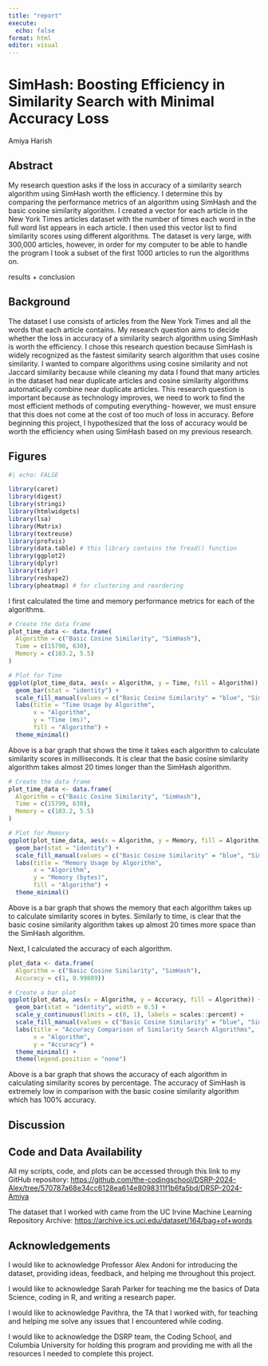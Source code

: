 ```yaml
---
title: "report"
execute:
  echo: false
format: html
editor: visual
---
```


# SimHash: Boosting Efficiency in Similarity Search with Minimal Accuracy Loss

Amiya Harish

## Abstract

My research question asks if the loss in accuracy of a similarity search algorithm using SimHash worth the efficiency. I determine this by comparing the performance metrics of an algorithm using SimHash and the basic cosine similarity algorithm. I created a vector for each article in the New York Times articles dataset with the number of times each word in the full word list appears in each article. I then used this vector list to find similarity scores using different algorithms. The dataset is very large, with 300,000 articles, however, in order for my computer to be able to handle the program I took a subset of the first 1000 articles to run the algorithms on.

results + conclusion

## Background

The dataset I use consists of articles from the New York Times and all the words that each article contains. My research question aims to decide whether the loss in accuracy of a similarity search algorithm using SimHash is worth the efficiency. I chose this research question because SimHash is widely recognized as the fastest similarity search algorithm that uses cosine similarity. I wanted to compare algorithms using cosine similarity and not Jaccard similarity because while cleaning my data I found that many articles in the dataset had near duplicate articles and cosine similarity algorithms automatically combine near duplicate articles. This research question is important because as technology improves, we need to work to find the most efficient methods of computing everything- however, we must ensure that this does not come at the cost of too much of loss in accuracy. Before beginning this project, I hypothesized that the loss of accuracy would be worth the efficiency when using SimHash based on my previous research.

## Figures

```r
#| echo: FALSE

library(caret)
library(digest)
library(stringi)
library(htmlwidgets)
library(lsa)
library(Matrix)
library(textreuse)
library(profvis)
library(data.table) # this library contains the fread() function
library(ggplot2)
library(dplyr)
library(tidyr)
library(reshape2)
library(pheatmap) # for clustering and reordering
```

I first calculated the time and memory performance metrics for each of the algorithms.

```r
# Create the data frame
plot_time_data <- data.frame(
  Algorithm = c("Basic Cosine Similarity", "SimHash"),
  Time = c(15790, 630),
  Memory = c(103.2, 5.5)
)

# Plot for Time
ggplot(plot_time_data, aes(x = Algorithm, y = Time, fill = Algorithm)) +
  geom_bar(stat = "identity") +
  scale_fill_manual(values = c("Basic Cosine Similarity" = "blue", "SimHash" = "red")) +
  labs(title = "Time Usage by Algorithm",
       x = "Algorithm",
       y = "Time (ms)",
       fill = "Algorithm") +
  theme_minimal()
```

Above is a bar graph that shows the time it takes each algorithm to calculate similarity scores in milliseconds. It is clear that the basic cosine similarity algorithm takes almost 20 times longer than the SimHash algorithm.

```r
# Create the data frame
plot_time_data <- data.frame(
  Algorithm = c("Basic Cosine Similarity", "SimHash"),
  Time = c(15790, 630),
  Memory = c(103.2, 5.5)
)

# Plot for Memory
ggplot(plot_time_data, aes(x = Algorithm, y = Memory, fill = Algorithm)) +
  geom_bar(stat = "identity") +
  scale_fill_manual(values = c("Basic Cosine Similarity" = "blue", "SimHash" = "red")) +
  labs(title = "Memory Usage by Algorithm",
       x = "Algorithm",
       y = "Memory (bytes)",
       fill = "Algorithm") +
  theme_minimal()
```

Above is a bar graph that shows the memory that each algorithm takes up to calculate similarity scores in bytes. Similarly to time, is clear that the basic cosine similarity algorithm takes up almost 20 times more space than the SimHash algorithm.

Next, I calculated the accuracy of each algorithm.

```r
plot_data <- data.frame(
  Algorithm = c("Basic Cosine Similarity", "SimHash"),
  Accuracy = c(1, 0.99889))

# Create a bar plot
ggplot(plot_data, aes(x = Algorithm, y = Accuracy, fill = Algorithm)) +
  geom_bar(stat = "identity", width = 0.5) +
  scale_y_continuous(limits = c(0, 1), labels = scales::percent) +
  scale_fill_manual(values = c("Basic Cosine Similarity" = "blue", "SimHash" = "red")) +
  labs(title = "Accuracy Comparison of Similarity Search Algorithms",
       x = "Algorithm",
       y = "Accuracy") +
  theme_minimal() +
  theme(legend.position = "none")
```

Above is a bar graph that shows the accuracy of each algorithm in calculating similarity scores by percentage. The accuracy of SimHash is extremely low in comparison with the basic cosine similarity algorithm which has 100% accuracy.

## Discussion

## **Code and Data Availability**

All my scripts, code, and plots can be accessed through this link to my GitHub repository: <https://github.com/the-codingschool/DSRP-2024-Alex/tree/570787a68e34cc6128ea614e8098311f1b6fa5bd/DRSP-2024-Amiya>

The dataset that I worked with came from the UC Irvine Machine Learning Repository Archive: <https://archive.ics.uci.edu/dataset/164/bag+of+words>

## Acknowledgements

I would like to acknowledge Professor Alex Andoni for introducing the dataset, providing ideas, feedback, and helping me throughout this project.

I would like to acknowledge Sarah Parker for teaching me the basics of Data Science, coding in R, and writing a research paper.

I would like to acknowledge Pavithra, the TA that I worked with, for teaching and helping me solve any issues that I encountered while coding.

I would like to acknowledge the DSRP team, the Coding School, and Columbia University for holding this program and providing me with all the resources I needed to complete this project.
